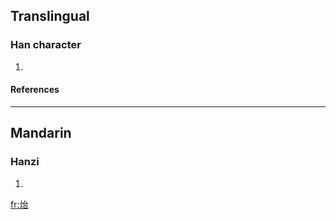 ==Translingual==
===Han character===
{{Han char|rn=86|rad=火|as=05|sn=9|four=|canj=火戈口 (FIR)}}
# {{defn|Han|sort=火05}}
====References====
{{Han ref|kx=0668.290|dkj=18958|dj=1078.050|hdz=32198.030|uh=70B2|ud=28850}}

----
==Mandarin==
===Hanzi===
{{cmn-hanzi|pin=[[tái]] (tai2)|wg=t'ai<sup>2</sup>}}
# {{defn|Mandarin}}

[[fr:炲]]